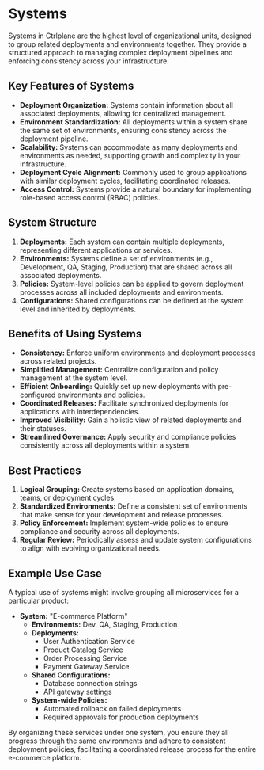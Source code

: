 # Systems

Systems in Ctrlplane are the highest level of organizational units, designed to
group related deployments and environments together. They provide a structured
approach to managing complex deployment pipelines and enforcing consistency
across your infrastructure.

## Key Features of Systems

- **Deployment Organization:** Systems contain information about all associated
  deployments, allowing for centralized management.
- **Environment Standardization:** All deployments within a system share the
  same set of environments, ensuring consistency across the deployment pipeline.
- **Scalability:** Systems can accommodate as many deployments and environments
  as needed, supporting growth and complexity in your infrastructure.
- **Deployment Cycle Alignment:** Commonly used to group applications with
  similar deployment cycles, facilitating coordinated releases.
- **Access Control:** Systems provide a natural boundary for implementing
  role-based access control (RBAC) policies.

## System Structure

1. **Deployments:** Each system can contain multiple deployments, representing
   different applications or services.
2. **Environments:** Systems define a set of environments (e.g., Development,
   QA, Staging, Production) that are shared across all associated deployments.
3. **Policies:** System-level policies can be applied to govern deployment
   processes across all included deployments and environments.
4. **Configurations:** Shared configurations can be defined at the system level
   and inherited by deployments.

## Benefits of Using Systems

- **Consistency:** Enforce uniform environments and deployment processes across
  related projects.
- **Simplified Management:** Centralize configuration and policy management at
  the system level.
- **Efficient Onboarding:** Quickly set up new deployments with pre-configured
  environments and policies.
- **Coordinated Releases:** Facilitate synchronized deployments for applications
  with interdependencies.
- **Improved Visibility:** Gain a holistic view of related deployments and their
  statuses.
- **Streamlined Governance:** Apply security and compliance policies
  consistently across all deployments within a system.

## Best Practices

1. **Logical Grouping:** Create systems based on application domains, teams, or
   deployment cycles.
2. **Standardized Environments:** Define a consistent set of environments that
   make sense for your development and release processes.
3. **Policy Enforcement:** Implement system-wide policies to ensure compliance
   and security across all deployments.
4. **Regular Review:** Periodically assess and update system configurations to
   align with evolving organizational needs.

## Example Use Case

A typical use of systems might involve grouping all microservices for a
particular product:

- **System:** "E-commerce Platform"
  - **Environments:** Dev, QA, Staging, Production
  - **Deployments:**
    - User Authentication Service
    - Product Catalog Service
    - Order Processing Service
    - Payment Gateway Service
  - **Shared Configurations:**
    - Database connection strings
    - API gateway settings
  - **System-wide Policies:**
    - Automated rollback on failed deployments
    - Required approvals for production deployments

By organizing these services under one system, you ensure they all progress
through the same environments and adhere to consistent deployment policies,
facilitating a coordinated release process for the entire e-commerce platform.
